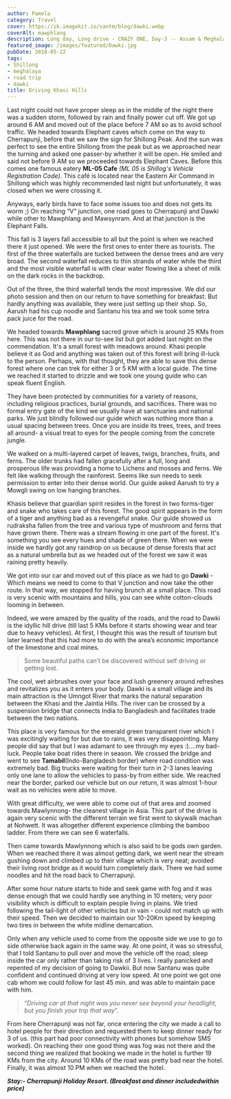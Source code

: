 ```yaml
---
author: Pamela
category: Travel
cover: https://ik.imagekit.io/santm/blog/dawki.webp
coverAlt: mawphlang
description: Long day, Long drive - CRAZY ONE, Day-3 -- Assam & Meghalaya Trip 2018
featured_image: /images/featured/Dawki.jpg
pubDate: 2018-05-22
tags:
- Shillong
- meghalaya
- road trip
- dawki
title: Driving Khasi Hills
---
```


Last night could not have proper sleep as in the middle of the night there was a sudden storm, followed by rain and finally power cut off. We got up around 6 AM and moved out of the place before 7 AM so as to avoid school traffic. We headed towards Elephant caves which come on the way to Cherrapunji, before that we saw the sign for Shillong Peak. And the sun was perfect to see the entire Shillong from the peak but as we approached near the turning and asked one passer-by whether it will be open. He smiled and said not before 9 AM so we proceeded towards Elephant Caves. Before this comes one famous eatery **ML-05 Cafe** *(ML 05 is Shillog's Vehicle Registration Code)*. This café is located near the Eastern Air Command in Shillong which was highly recommended last night but unfortunately, it was closed when we were crossing it.

Anyways, early birds have to face some issues too and does not gets its worm ;) On reaching “V” junction, one road goes to Cherrapunji and Dawki while other to Mawphlang and Mawsynram. And at that junction is the Elephant Falls.

This fall is 3 layers fall accessible to all but the point is when we reached there it just opened. We were the first ones to enter there as tourists. The first of the three waterfalls are tucked between the dense trees and are very broad. The second waterfall reduces to thin strands of water while the third and the most visible waterfall is with clear water flowing like a sheet of milk on the dark rocks in the backdrop.

Out of the three, the third waterfall tends the most impressive. We did our photo session and then on our return to have something for breakfast. But hardly anything was available, they were just setting up their shop. So, Aarush had his cup noodle and Santanu his tea and we took some tetra pack juice for the road.

We headed towards **Mawphlang** sacred grove which is around 25 KMs from here. This was not there in our to-see list but got added last night on the commendation. It's a small forest with meadows around. Khasi people believe it as God and anything was taken out of this forest will bring ill-luck to the person. Perhaps, with that thought, they are able to save this dense forest where one can trek for either 3 or 5 KM with a local guide. The time we reached it started to drizzle and we took one young guide who can speak fluent English.

They have been protected by communities for a variety of reasons, including religious practices, burial grounds, and sacrifices. There was no formal entry gate of the kind we usually have at sanctuaries and national parks. We just blindly followed our guide which was nothing more than a usual spacing between trees. Once you are inside its trees, trees, and trees all around- a visual treat to eyes for the people coming from the concrete jungle.

We walked on a multi-layered carpet of leaves, twigs, branches, fruits, and ferns. The older trunks had fallen gracefully after a full, long and prosperous life was providing a home to Lichens and mosses and ferns. We felt like walking through the rainforest. Seems like sun needs to seek permission to enter into their dense world. Our guide asked Aarush to try a Mowgli swing on low hanging branches.

Khasis believe that guardian spirit resides in the forest in two forms-tiger and snake who takes care of this forest. The good spirit appears in the form of a tiger and anything bad as a revengeful snake. Our guide showed us rudraksha fallen from the tree and various type of mushroom and ferns that have grown there. There was a stream flowing in one part of the forest. It's something you see every hues and shade of green there. When we were inside we hardly got any raindrop on us because of dense forests that act as a natural umbrella but as we headed out of the forest we saw it was raining pretty heavily.

We got into our car and moved out of this place as we had to go **Dawki** - Which means we need to come to that V junction and now take the other route. In that way, we stopped for having brunch at a small place. This road is very scenic with mountains and hills, you can see white cotton-clouds looming in between. 

Indeed, we were amazed by the quality of the roads, and the road to Dawki is the idyllic hill drive (till last 5 KMs before it starts showing wear and tear due to heavy vehicles). At first, I thought this was the result of tourism but later learned that this had more to do with the area’s economic importance of the limestone and coal mines. 

> Some beautiful paths can’t be discovered without self driving or  getting lost.

The cool, wet airbrushes over your face and lush greenery around refreshes and revitalizes you as it enters your body. Dawki is a small village and its main attraction is the Umngot River that marks the natural separation between the Khasi and the Jaintia Hills. The river can be crossed by a suspension bridge that connects India to Bangladesh and facilitates trade between the two nations. 

This place is very famous for the emerald green transparent river which I was excitingly waiting for but due to rains, it was very disappointing. Many people did say that but I was adamant to see through my eyes :)....my bad-luck. People take boat rides there in season. We crossed the bridge and went to see **Tamabil**(Indo-Bangladesh border) where road condition was extremely bad. Big trucks were waiting for their turn in 2-3 lanes leaving only one lane to allow the vehicles to pass-by from either side. We reached near the border, parked our vehicle but on our return, it was almost 1-hour wait as no vehicles were able to move.

With great difficulty, we were able to come out of that area and zoomed towards Mawlynnong- the cleanest village in Asia. This part of the drive is again very scenic with the different terrain we first went to skywalk machan at Nohwett. It was altogether different experience climbing the bamboo ladder. From there we can see 6 waterfalls.

Then came towards Mawlynnong which is also said to be gods own garden. When we reached there it was almost getting dark, we went near the stream gushing down and climbed up to their village which is very neat; avoided their living root bridge as it would turn completely dark. There we had some noodles and hit the road back to Cherrapunji.

After some hour nature starts to hide and seek game with fog and it was dense enough that we could hardly see anything in 10 meters; very poor visibility which is difficult to explain people living in plains. We tried following the tail-light of other vehicles but in vain - could not match up with their speed. Then we decided to maintain our 10-20Km speed by keeping two tires in between the white midline demarcation. 

Only when any vehicle used to come from the opposite side we use to go to side otherwise back again in the same way. At one point, it was so stressful, that I told Santanu to pull over and move the vehicle off the road; sleep inside the car only rather than taking risk of 3 lives. I really panicked and repented of my decision of going to Dawkii. But now Santanu was quite confident and continued driving at very low speed. At one point we got one cab whom we could follow for last 45 min. and was able to maintain pace with him. 

> “*Driving car at that night was you never see beyond your headlight, but you finish your trip that way*”.

From here Cherrapunji was not far, once entering the city we made a call to hotel people for their direction and requested them to keep dinner ready for 3 of us. (this part had poor connectivity with phones but somehow SMS worked). On reaching their one good thing was fog was not there and the second thing we realized that booking we made in the hotel is further 19 KMs from the city. Around 10 KMs of the road was pretty bad near the hotel. Finally, it was almost 10 PM when we reached the hotel. 

***Stay:- Cherrapunji Holiday Resort. (Breakfast and dinner includedwithin price)***